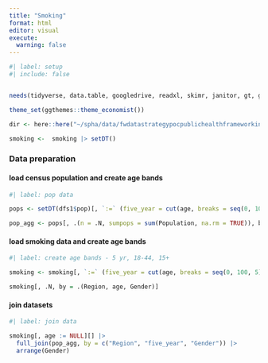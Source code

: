 ```yaml
---
title: "Smoking"
format: html
editor: visual
execute: 
  warning: false
---
```


```r
#| label: setup
#| include: false


needs(tidyverse, data.table, googledrive, readxl, skimr, janitor, gt, gtsummary, collapsibleTree, PHEindicatormethods, ggthemes, sf, tmap, ggspatial, curl, raster, stars)

theme_set(ggthemes::theme_economist())

dir <- here::here("~/spha/data/fwdatastrategypocpublichealthframeworkindicators")

smoking <-  smoking |> setDT()


```

### Data preparation

#### load census population  and create age bands

```r
#| label: pop data

pops <- setDT(dfs1$pop)[, `:=` (five_year = cut(age, breaks = seq(0, 100, 5), right = FALSE), `18-44` = between(age, 18, 44), `15+` = age >= 15)][]

pop_agg <- pops[, .(n = .N, sumpops = sum(Population, na.rm = TRUE)), by = .(Region, five_year, `18-44`, `15+`,  Gender)]

```

#### load smoking data and create age bands

```r
#| label: create age bands - 5 yr, 18-44, 15+

smoking <- smoking[, `:=` (five_year = cut(age, breaks = seq(0, 100, 5), right = FALSE), `18-44` = between(age, 18, 44), `15+` = age >= 15)][]

smoking[, .N, by = .(Region, age, Gender)]

```

#### join datasets

```r
#| label: join data

smoking[, age := NULL][] |>
  full_join(pop_agg, by = c("Region", "five_year", "Gender")) |>
  arrange(Gender)

```

